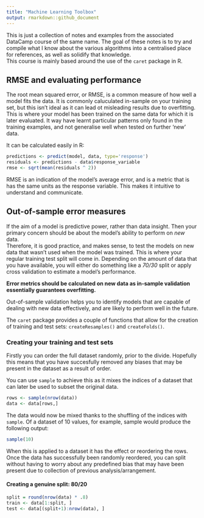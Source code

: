 ```yaml
---
title: "Machine Learning Toolbox"
output: rmarkdown::github_document
---
```


This is just a collection of notes and examples from the associated DataCamp course of the same name. The goal of these notes is to try and compile what I know about the various algorithms into a centralised place for references, as well as solidify that knowledge.  
This course is mainly based around the use of the `caret` package in R.

## RMSE and evaluating performance 
The root mean squared error, or RMSE, is a common measure of how well a model fits the data. It is commonly caluculated in-sample on your training set, but this isn't ideal as it can lead ot misleading results due to overfitting. This is where your model has been trained on the same data for which it is later evaluated. It way have learnt particular patterns only found in the training examples, and not generalise well when tested on further 'new' data. 

It can be calculated easily in R:
```r
predictions <- predict(model, data, type='response')
residuals <- predictions - data$response_variable
rmse <- sqrt(mean(residuals ^ 2))
```

RMSE is an indication of the model's average error, and is a metric that is has the same units as the response variable. This makes it intuitive to understand and communicate. 

## Out-of-sample error measures 
If the aim of a model is predictive power, rather than data insight. Then your primary concern should be about the model's ability to perform on *new* data.  
Therefore, it is good practice, and makes sense, to test the models on new data that wasn't used when the model was trained. This is where your regular training test split will come in. Depending on the amount of data that you have available, you will either do something like a *70/30* split or apply cross validation to estimate a model's performance. 

__Error metrics should be calculated on new data as in-sample validation essentially guarantees overfitting.__

Out-of-sample validation helps you to identify models that are capable of dealing with new data effectively, and are likely to perform well in the future. 

The `caret` package provides a couple of functions that allow for the creation of training and test sets: `createResamples()` and `createFolds()`. 

### Creating your training and test sets 
Firstly you can order the full dataset randomly, prior to the divide. Hopefully this means that you have succesfully removed any biases that may be present in the dataset as a result of order. 

You can use `sample` to achieve this as it mixes the indices of a dataset that can later be used to subset the original data. 

```r
rows <- sample(nrow(data))
data <- data[rows,]
```

The data would now be mixed thanks to the shuffling of the indices with `sample`. Of a dataset of 10 values, for example, sample would produce the following output: 

```r
sample(10)
```
When this is applied to a dataset it has the effect or reordering the rows. Once the data has successfully been randomly reordered, you can split without having to worry about any predefined bias that may have been present due to collection of previous analysis/arrangement. 

#### Creating a genuine split: 80/20
```r
split = round(nrow(data) * .8)
train <- data[1:split, ]
test <- data[(split+1):nrow(data), ]
```






